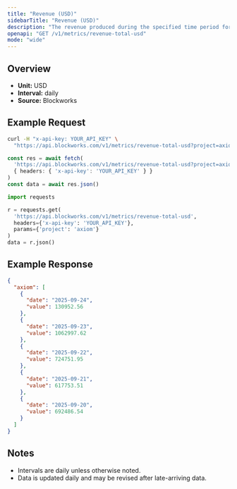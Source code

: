 ```yaml
---
title: "Revenue (USD)"
sidebarTitle: "Revenue (USD)"
description: "The revenue produced during the specified time period for given project."
openapi: "GET /v1/metrics/revenue-total-usd"
mode: "wide"
---
```


## Overview

- **Unit:** USD
- **Interval:** daily
- **Source:** Blockworks

## Example Request

<CodeGroup>

```bash cURL
curl -H "x-api-key: YOUR_API_KEY" \
  "https://api.blockworks.com/v1/metrics/revenue-total-usd?project=axiom"
```

```typescript TypeScript
const res = await fetch(
  'https://api.blockworks.com/v1/metrics/revenue-total-usd?project=axiom',
  { headers: { 'x-api-key': 'YOUR_API_KEY' } }
)
const data = await res.json()
```

```python Python
import requests

r = requests.get(
  'https://api.blockworks.com/v1/metrics/revenue-total-usd',
  headers={'x-api-key': 'YOUR_API_KEY'},
  params={'project': 'axiom'}
)
data = r.json()
```

</CodeGroup>

## Example Response

```json
{
  "axiom": [
    {
      "date": "2025-09-24",
      "value": 130952.56
    },
    {
      "date": "2025-09-23",
      "value": 1062997.62
    },
    {
      "date": "2025-09-22",
      "value": 724751.95
    },
    {
      "date": "2025-09-21",
      "value": 617753.51
    },
    {
      "date": "2025-09-20",
      "value": 692486.54
    }
  ]
}
```

## Notes
- Intervals are daily unless otherwise noted.
- Data is updated daily and may be revised after late-arriving data.